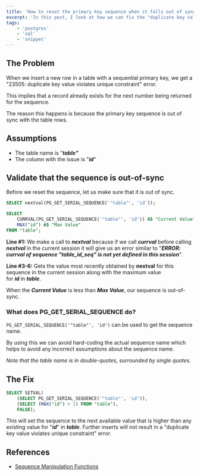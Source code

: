 ```yaml
---
title: 'How to reset the primary key sequence when it falls out of sync in Postgres?'
excerpt: 'In this post, I look at how we can fix the "duplicate key value violates unique constraint" error because the sequence is out of sync from the records in the table.'
tags:
    - 'postgres'
    - 'sql'
    - 'snippet'
---
```


## The Problem

When we insert a new row in a table with a sequential primary key, we get a "23505: duplicate key value violates unique constraint" error.

This implies that a record already exists for the next number being returned for the sequence.

The reason this happens is because the primary key sequence is out of sync with the table rows.

## Assumptions

-   The table name is "**_table"_**
-   The column with the issue is "**_id_**"

## Validate that the sequence is out-of-sync

Before we reset the sequence, let us make sure that it is out of sync.

```sql
SELECT nextval(PG_GET_SERIAL_SEQUENCE('"table"', 'id'));

SELECT
    CURRVAL(PG_GET_SERIAL_SEQUENCE('"table"', 'id')) AS "Current Value",
    MAX("id") AS "Max Value"
FROM "table";
```

**Line #1:** We make a call to **_nextval_** because if we call **_currval_** before calling **_nextval_** in the current session it will give us an error similar to "**_ERROR: currval of sequence "table_id_seq" is not yet defined in this session_**".

**Line #3-6:** Gets the value most recently obtained by **nextval** for this sequence in the current session along with the maximum value for **_id_** in **_table_**.

When the **_Current Value_** is less than **_Max Value_**, our sequence is out-of-sync.

### What does PG_GET_SERIAL_SEQUENCE do?

`PG_GET_SERIAL_SEQUENCE('"table"', 'id')` can be used to get the sequence name.

By using this we can avoid hard-coding the actual sequence name which helps to avoid any incorrect assumptions about the sequence name.

_Note that the table name is in double-quotes, surrounded by single quotes._

## The Fix

```sql
SELECT SETVAL(
    (SELECT PG_GET_SERIAL_SEQUENCE('"table"', 'id')),
    (SELECT (MAX("id") + 1) FROM "table"),
    FALSE);
```

This will set the sequence to the next available value that is higher than any existing value for "**_id_**" in **_table_**. Further inserts will not result in a "duplicate key value violates unique constraint" error.

## References

-   [Sequence Manipulation Functions](https://www.postgresql.org/docs/current/functions-sequence.html)
